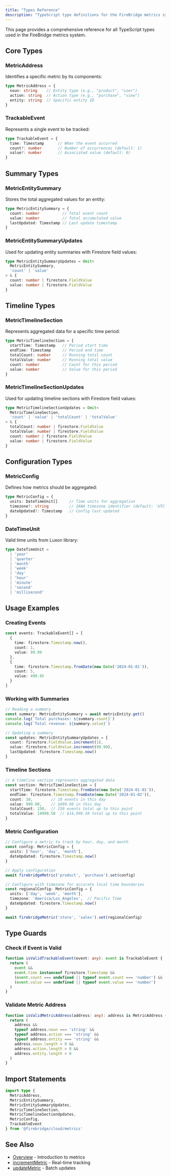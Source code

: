 ```yaml
---
title: "Types Reference"
description: "TypeScript type definitions for the FireBridge metrics system"
---
```


This page provides a comprehensive reference for all TypeScript types used in the FireBridge metrics system.

## Core Types

### MetricAddress

Identifies a specific metric by its components:

```typescript
type MetricAddress = {
  noun: string    // Entity type (e.g., "product", "user")
  action: string  // Action type (e.g., "purchase", "view")
  entity: string  // Specific entity ID
}
```

### TrackableEvent

Represents a single event to be tracked:

```typescript
type TrackableEvent = {
  time: Timestamp      // When the event occurred
  count?: number       // Number of occurrences (default: 1)
  value?: number       // Associated value (default: 0)
}
```

## Summary Types

### MetricEntitySummary

Stores the total aggregated values for an entity:

```typescript
type MetricEntitySummary = {
  count: number          // Total event count
  value: number          // Total accumulated value
  lastUpdated: Timestamp // Last update timestamp
}
```

### MetricEntitySummaryUpdates

Used for updating entity summaries with Firestore field values:

```typescript
type MetricEntitySummaryUpdates = Omit<
  MetricEntitySummary,
  'count' | 'value'
> & {
  count: number | firestore.FieldValue
  value: number | firestore.FieldValue
}
```

## Timeline Types

### MetricTimelineSection

Represents aggregated data for a specific time period:

```typescript
type MetricTimelineSection = {
  startTime: Timestamp   // Period start time
  endTime: Timestamp     // Period end time
  totalCount: number     // Running total count
  totalValue: number     // Running total value
  count: number          // Count for this period
  value: number          // Value for this period
}
```

### MetricTimelineSectionUpdates

Used for updating timeline sections with Firestore field values:

```typescript
type MetricTimelineSectionUpdates = Omit<
  MetricTimelineSection,
  'count' | 'value' | 'totalCount' | 'totalValue'
> & {
  totalCount: number | firestore.FieldValue
  totalValue: number | firestore.FieldValue
  count: number | firestore.FieldValue
  value: number | firestore.FieldValue
}
```

## Configuration Types

### MetricConfig

Defines how metrics should be aggregated:

```typescript
type MetricConfig = {
  units: DateTimeUnit[]     // Time units for aggregation
  timezone?: string         // IANA timezone identifier (default: 'UTC')
  dateUpdated?: Timestamp   // Config last updated
}
```

### DateTimeUnit

Valid time units from Luxon library:

```typescript
type DateTimeUnit = 
  | 'year'
  | 'quarter'
  | 'month'
  | 'week'
  | 'day'
  | 'hour'
  | 'minute'
  | 'second'
  | 'millisecond'
```

## Usage Examples

### Creating Events

```typescript
const events: TrackableEvent[] = [
  {
    time: firestore.Timestamp.now(),
    count: 1,
    value: 99.99
  },
  {
    time: firestore.Timestamp.fromDate(new Date('2024-01-01')),
    count: 5,
    value: 499.95
  }
]
```

### Working with Summaries

```typescript
// Reading a summary
const summary: MetricEntitySummary = await metricEntity.get()
console.log(`Total purchases: ${summary.count}`)
console.log(`Total revenue: ${summary.value}`)

// Updating a summary
const updates: MetricEntitySummaryUpdates = {
  count: firestore.FieldValue.increment(1),
  value: firestore.FieldValue.increment(99.99),
  lastUpdated: firestore.Timestamp.now()
}
```

### Timeline Sections

```typescript
// A timeline section represents aggregated data
const section: MetricTimelineSection = {
  startTime: firestore.Timestamp.fromDate(new Date('2024-01-01')),
  endTime: firestore.Timestamp.fromDate(new Date('2024-01-02')),
  count: 10,        // 10 events in this day
  value: 999.90,    // $999.90 in this day
  totalCount: 150,  // 150 events total up to this point
  totalValue: 14999.50  // $14,999.50 total up to this point
}
```

### Metric Configuration

```typescript
// Configure a metric to track by hour, day, and month
const config: MetricConfig = {
  units: ['hour', 'day', 'month'],
  dateUpdated: firestore.Timestamp.now()
}

// Apply configuration
await firebridgeMetric('product', 'purchase').set(config)

// Configure with timezone for accurate local time boundaries
const regionalConfig: MetricConfig = {
  units: ['day', 'week', 'month'],
  timezone: 'America/Los_Angeles',  // Pacific Time
  dateUpdated: firestore.Timestamp.now()
}

await firebridgeMetric('store', 'sales').set(regionalConfig)
```

## Type Guards

### Check if Event is Valid

```typescript
function isValidTrackableEvent(event: any): event is TrackableEvent {
  return (
    event &&
    event.time instanceof firestore.Timestamp &&
    (event.count === undefined || typeof event.count === 'number') &&
    (event.value === undefined || typeof event.value === 'number')
  )
}
```

### Validate Metric Address

```typescript
function isValidMetricAddress(address: any): address is MetricAddress {
  return (
    address &&
    typeof address.noun === 'string' &&
    typeof address.action === 'string' &&
    typeof address.entity === 'string' &&
    address.noun.length > 0 &&
    address.action.length > 0 &&
    address.entity.length > 0
  )
}
```

## Import Statements

```typescript
import type {
  MetricAddress,
  MetricEntitySummary,
  MetricEntitySummaryUpdates,
  MetricTimelineSection,
  MetricTimelineSectionUpdates,
  MetricConfig,
  TrackableEvent
} from '@firebridge/cloud/metrics'
```

## See Also

- [Overview](/cloud/metrics/overview) - Introduction to metrics
- [incrementMetric](/cloud/metrics/increment) - Real-time tracking
- [updateMetric](/cloud/metrics/update) - Batch updates